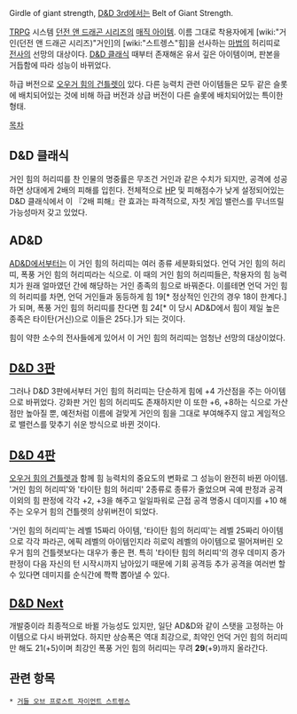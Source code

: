 Girdle of giant strength, [[D&D 3rd]]에서는 Belt of Giant Strength.

[[TRPG]] 시스템 [[던전 앤 드래곤 시리즈]]의 [[매직 아이템]]. 이름 그대로 착용자에게 [wiki:"거인(던전 앤 드래곤 시리즈)"거인]의 [wiki:"스트렝스"힘]을 선사하는 [[마법]]의 허리띠로 [[전사]]의 선망의 대상이다. [[D&D 클래식]] 때부터 존재해온 유서 깊은 아이템이며, 판본을 거듭함에 따라 성능이 바뀌었다.

하급 버전으로 [[오우거 힘의 건틀렛]]이 있다. 다른 능력치 관련 아이템들은 모두 같은 슬롯에 배치되어있는 것에 비해 하급 버전과 상급 버전이 다른 슬롯에 배치되어있는 특이한 형태.

[[목차]]

== D&D 클래식 ==
거인 힘의 허리띠를 찬 인물의 명중률은 무조건 거인과 같은 수치가 되지만, 공격에 성공하면 상대에게 2배의 피해를 입힌다. 전체적으로 [[HP]] 및 피해점수가 낮게 설정되어있는 D&D 클래식에서 이 『2배 피해』란 효과는 파격적으로, 자칫 게임 밸런스를 무너뜨릴 가능성마저 갖고 있었다.

== AD&D ==
[[AD&D]]에서부터는 이 거인 힘의 허리띠는 여러 종류 세분화되었다. 언덕 거인 힘의 허리띠, 폭풍 거인 힘의 허리띠라는 식으로. 이 때의 거인 힘의 허리띠들은, 착용자의 힘 능력치가 원래 얼마였던 간에 해당하는 거인 종족의 힘으로 바꿔준다. 이를테면 언덕 거인 힘의 허리띠를 차면, 언덕 거인들과 동등하게 힘 19[* 정상적인 인간의 경우 18이 한계다.]가 되며, 폭풍 거인 힘의 허리띠를 찬다면 힘 24[* 이 당시 AD&D에서 힘이 제일 높은 종족은 타이탄(거신)으로 이들은 25다.]가 되는 것이다.

힘이 약한 소수의 전사들에게 있어서 이 거인 힘의 허리띠는 엄청난 선망의 대상이었다.

== [[D&D 3판]] ==
그러나 D&D 3판에서부터 거인 힘의 허리띠는 단순하게 힘에 +4 가산점을 주는 아이템으로 바뀌었다. 강화판 거인 힘의 허리띠도 존재하지만 이 또한 +6, +8하는 식으로 가산점만 높아질 뿐, 예전처럼 이름에 걸맞게 거인의 힘을 그대로 부여해주지 않고 게임적으로 밸런스를 맞추기 쉬운 방식으로 바뀐 것이다.

== [[D&D 4판]] ==
[[오우거 힘의 건틀렛]]과 함께 힘 능력치의 중요도의 변화로 그 성능이 완전히 바뀐 아이템. '거인 힘의 허리띠'와 '타이탄 힘의 허리띠' 2종류로 종류가 줄었으며 곡예 판정과 공격 이외의 힘 판정에 각각 +2, +3을 해주고 일일파워로 근접 공격 명중시 데미지를 +10 해주는 오우거 힘의 건틀렛의 상위버전이 되었다.

'거인 힘의 허리띠'는 레벨 15짜리 아이템, '타이탄 힘의 허리띠'는 레벨 25짜리 아이템으로 각각 파라곤, 에픽 레벨의 아이템인지라 히로익 레벨의 아이템으로 떨어져버린 오우거 힘의 건틀렛보다는 대우가 좋은 편. 특히 '타이탄 힘의 허리띠'의 경우 데미지 증가 판정이 다음 자신의 턴 시작시까지 남아있기 때문에 기회 공격등 추가 공격을 여러번 할 수 있다면 데미지를 순식간에 쫙쫙 뽑아낼 수 있다.

== [[D&D Next]] ==
개발중이라 최종적으로 바뀔 가능성도 있지만, 일단 AD&D와 같이 스탯을 고정하는 아이템으로 다시 바뀌었다. 하지만 상승폭은 역대 최강으로, 최약인 언덕 거인 힘의 허리띠만 해도 21(+5)이며 최강인 폭풍 거인 힘의 허리띠는 무려 '''29'''(+9)까지 올라간다.

== 관련 항목 ==
 * [[거들 오브 프로스트 자이언트 스트렝스]]
